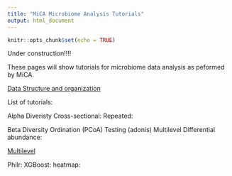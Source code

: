 ```yaml
---
title: "MiCA Microbiome Analysis Tutorials"
output: html_document
---
```


```r
knitr::opts_chunk$set(echo = TRUE)
```

Under construction!!!!

These pages will show tutorials for microbiome data analysis as peformed by MiCA.

[Data Structure and organization](https://amcmc.github.io/MiCA-Tutorials/phyloseq.html)

List of tutorials:

Alpha Diveristy
Cross-sectional:
Repeated:

Beta Diversity
Ordination (PCoA)
Testing (adonis)
Multilevel
Differential abundance:

[Multilevel](https://amcmc.github.io/MiCA-Tutorials/multilevel.html)

Philr:
XGBoost:
heatmap:
